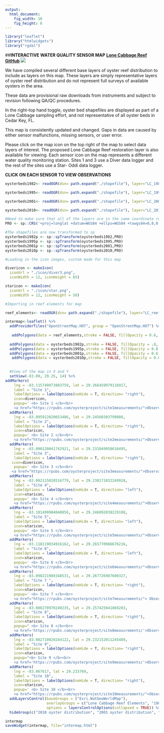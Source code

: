 ---
output:
  html_document:
    fig_width: 10
    fig_height: 8
---

```{r r_packages, include=FALSE}
library("leaflet")
library("htmlwidgets")
library("rgdal")
```

##**INTERACTIVE WATER QUALITY SENSOR MAP**
**[Lone Cabbage Reef GitHub](https://github.com/LCRoysterproject)** ![](icon/github.jpeg)  
  

We have compiled several different base layers of oyster reef distribution to include as layers on this map.  These layers are simply representative layers of oyster reef distribution and do not represent full surveys of available oysters in the area.    

These data are provisional raw downloads from instruments and subject to revision following QA/QC procedures.      
    
In the right-top hand toggle, oyster bed shapefiles are displayed as part of a Lone Cabbage sampling effort, and not representative of all oyster beds in Cedar Key, FL.      

This map is consistently updated and changed. Gaps in data are caused by either sensor malfunctions, missing sensors, or user error.   

Please click on the map icon on the top right of the map to select data layers of interest. The proposed Lone Cabbage Reef restoration layer is also available for viewing.  Each sensor icon on the map represents a different water quality monitoring station. Sites 1 and 3 use a Diver data logger and the rest of the sites use a Star- Oddi data logger.  

**CLICK ON EACH SENSOR TO VIEW OBSERVATIONS** 


```{r r_uploads,include= FALSE}

oysterbeds1982<- readOGR(dsn= path.expand("./shapefile"), layer="LC_1982")

oysterbeds1995<- readOGR(dsn= path.expand("./shapefile"), layer="LC_1995")

oysterbeds2001<- readOGR(dsn= path.expand("./shapefile"), layer="LC_2001")

oysterbeds2010<- readOGR(dsn= path.expand("./shapefile"), layer="LC_2010")

#Need to make sure that all of the layers are in the same coordinate reference system which is WGS84 in this case
PRO <- sp::CRS('+proj=longlat +datum=WGS84 +ellps=WGS84 +towgs84=0,0,0')

#The shapefiles are now transformed to sp
oysterbeds1982p <- sp::spTransform(oysterbeds1982,PRO)
oysterbeds1995p <- sp::spTransform(oysterbeds1995,PRO)
oysterbeds2001p <- sp::spTransform(oysterbeds2001,PRO)
oysterbeds2010p <- sp::spTransform(oysterbeds2010,PRO)

```


```{r oyster_icon, include=FALSE}

#Loading in the icon images, custom made for this map

divericon <- makeIcon(
  iconUrl = "./icon/diver3.png",
  iconWidth = 12, iconHeight = 65)

staricon <- makeIcon(
  iconUrl = "./icon/star.png",
  iconWidth = 12, iconHeight = 50)

#Importing in reef elements for map

reef_elements<- readOGR(dsn= path.expand("./shapefile"), layer="LC_reef_elements")

```

```{r r_map, include=FALSE}
intermap<-leaflet() %>%  
  addProviderTiles("OpenStreetMap.HOT", group = "OpenStreetMap.HOT") %>%
  
   addPolygons(data = reef_elements,stroke = FALSE, fillOpacity = 0.6, smoothFactor = 0.5, group= "Lone Cabbage Reef Elements", color= "black",options = pathOptions(clickable = FALSE))%>%
  
  addPolygons(data = oysterbeds1982p,stroke = FALSE, fillOpacity = .8, smoothFactor = 0.5, group= "1982 oyster distribution", color= "#33FF00",options = pathOptions(clickable = FALSE))%>%
  addPolygons(data = oysterbeds1995p,stroke = FALSE, fillOpacity = 0.8, smoothFactor = 0.5, group= "1995 oyster distribution", color= "#3399FF",options = pathOptions(clickable = FALSE))%>%
  addPolygons(data = oysterbeds2001p,stroke = FALSE, fillOpacity = 0.6, smoothFactor = 0.5, group= "2001 oyster distribution", color= "#9900FF",options = pathOptions(clickable = FALSE))%>%
   addPolygons(data = oysterbeds2010p,stroke = FALSE, fillOpacity = 0.6, smoothFactor = 0.5, group= "2010 oyster distribution", color= "#FF33CC",options = pathOptions(clickable = FALSE))%>%
 
  
  #View of the map in X and Y 
  setView(-83.09, 29.25, 14) %>%
addMarkers(
    lng = -83.115749973803759, lat = 29.266459979116917,
    label = "Site 1",
    labelOptions = labelOptions(noHide = T, direction= "right"),
    icon=divericon,
    popup=' <b> Site 1 </b><br>
    <a href="https://rpubs.com/oysterproject/site1measurements/">Observations</a>') %>%
  addMarkers(
    lng = -83.095912020653486, lat = 29.24560303799808,
    label = "Site 2",
    labelOptions = labelOptions(noHide = T, direction= "right"),
    icon=staricon,
    popup=' <b> Site 2 </b><br>
    <a href="https://rpubs.com/oysterproject/site2measurements/">Observations</a>') %>%
  addMarkers(
    lng = -83.090120041742921, lat = 29.231049958616495,
    label = "Site 3",
    labelOptions = labelOptions(noHide = T, direction= "right"),
   icon=divericon,
    popup=' <b> Site 3 </b><br>
   <a href="https://rpubs.com/oysterproject/site3measurements/">Observations</a>') %>%
  addMarkers(
    lng = -83.092115018516779, lat = 29.230171032249928,
    label = "Site 4",
    labelOptions = labelOptions(noHide = T, direction= "left"),
    icon=staricon,
    popup=' <b> Site 4 </b><br>
    <a href="https://rpubs.com/oysterproject/site4measurements/">Observations</a>') %>%
  addMarkers(
    lng = -83.101499984040856, lat = 29.246092038229108,
    label = "Site 5",
    labelOptions = labelOptions(noHide = T, direction= "left"),
    icon=staricon,
    popup=' <b> Site 5 </b><br>
    <a href="https://rpubs.com/oysterproject/site5measurements/">Observations</a>') %>%
  addMarkers(
    lng = -83.118119034916162, lat = 29.265770986676216,
    label = "Site 6",
    labelOptions = labelOptions(noHide = T, direction= "left"),
    icon=staricon,
    popup=' <b> Site 6 </b><br>
    <a href="https://rpubs.com/oysterproject/site6measurements/">Observations</a>')%>%
  addMarkers(
    lng = -83.098221989348531, lat = 29.267726987600327,
    label = "Site 7 ",
    labelOptions = labelOptions(noHide = T, direction= "right"),
    icon=staricon,
    popup=' <b> Site 7 </b><br>
    <a href="https://rpubs.com/oysterproject/site7measurements/"> Observations</a>') %>%
  addMarkers(
    lng = -83.080270970240235, lat = 29.257425041869283,
    label = "Site 8",
    labelOptions = labelOptions(noHide = T, direction= "right"),
    icon=staricon,
    popup=" <b> Site 8 </b><br>
    <a href='https://rpubs.com/oysterproject/site8measurements/'>Observations</a>") %>%
  addMarkers(
    lng = -83.082710020244122, lat = 29.232152011245489,
    label = "Site 9",
    labelOptions = labelOptions(noHide = T, direction= "right"),
    icon=staricon,
    popup="<b> Site 9 </b><br>
    <a href='https://rpubs.com/oysterproject/site9measurements/'>Observations</a>") %>%
  addMarkers(
    lng = -83.067617, lat = 29.233769,
    label = "Site 10",
    labelOptions = labelOptions(noHide = T, direction= "right"),
    icon=staricon,
    popup=' <b> Site 10 </b><br>
    <a href="https://rpubs.com/oysterproject/site10measurements/">Observations</a>') %>%
  addLayersControl(baseGroups = ("Esri.NatGeoWorldMap"), 
                   overlayGroups = c("Lone Cabbage Reef Elements", "1982 oyster distribution", "1995 oyster distribution", "2001 oyster distribution", "2010 oyster distribution"), 
                   options = layersControlOptions(collapsed = TRUE)) %>% 
  hideGroup(c("2010 oyster distribution", "2001 oyster distribution", "1995 oyster distribution", "1982 oyster distribution"))

```

```{r intermap, echo=FALSE, fig.width=8, fig.height=7}
intermap
saveWidget(intermap, file="intermap.html")
```



